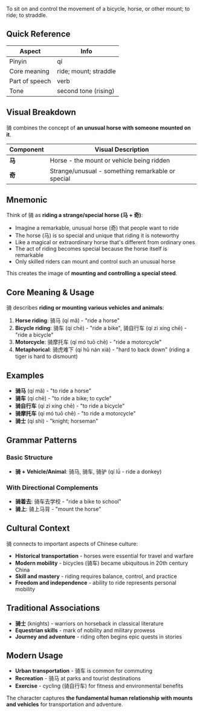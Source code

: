 To sit on and control the movement of a bicycle, horse, or other mount; to ride; to straddle.

## Quick Reference

| Aspect         | Info                  |
| -------------- | --------------------- |
| Pinyin         | qí                    |
| Core meaning   | ride; mount; straddle |
| Part of speech | verb                  |
| Tone           | second tone (rising)  |

## Visual Breakdown

骑 combines the concept of **an unusual horse with someone mounted on it**.

| Component | Visual Description                                |
| --------- | ------------------------------------------------- |
| **马**    | Horse - the mount or vehicle being ridden         |
| **奇**    | Strange/unusual - something remarkable or special |

## Mnemonic

Think of 骑 as **riding a strange/special horse (马 + 奇)**:

- Imagine a remarkable, unusual horse (奇) that people want to ride
- The horse (马) is so special and unique that riding it is noteworthy
- Like a magical or extraordinary horse that's different from ordinary ones
- The act of riding becomes special because the horse itself is remarkable
- Only skilled riders can mount and control such an unusual horse

This creates the image of **mounting and controlling a special steed**.

## Core Meaning & Usage

骑 describes **riding or mounting various vehicles and animals**:

1. **Horse riding**: 骑马 (qí mǎ) - "ride a horse"
2. **Bicycle riding**: 骑车 (qí chē) - "ride a bike", 骑自行车 (qí zì xíng chē) - "ride a bicycle"
3. **Motorcycle**: 骑摩托车 (qí mó tuō chē) - "ride a motorcycle"
4. **Metaphorical**: 骑虎难下 (qí hǔ nán xià) - "hard to back down" (riding a tiger is hard to
   dismount)

## Examples

- **骑马** (qí mǎ) - "to ride a horse"
- **骑车** (qí chē) - "to ride a bike; to cycle"
- **骑自行车** (qí zì xíng chē) - "to ride a bicycle"
- **骑摩托车** (qí mó tuō chē) - "to ride a motorcycle"
- **骑士** (qí shì) - "knight; horseman"

## Grammar Patterns

### Basic Structure

- **骑 + Vehicle/Animal**: 骑马, 骑车, 骑驴 (qí lǘ - ride a donkey)

### With Directional Complements

- **骑着去**: 骑车去学校 - "ride a bike to school"
- **骑上**: 骑上马背 - "mount the horse"

## Cultural Context

骑 connects to important aspects of Chinese culture:

- **Historical transportation** - horses were essential for travel and warfare
- **Modern mobility** - bicycles (骑车) became ubiquitous in 20th century China
- **Skill and mastery** - riding requires balance, control, and practice
- **Freedom and independence** - ability to ride represents personal mobility

## Traditional Associations

- **骑士** (knights) - warriors on horseback in classical literature
- **Equestrian skills** - mark of nobility and military prowess
- **Journey and adventure** - riding often begins epic quests in stories

## Modern Usage

- **Urban transportation** - 骑车 is common for commuting
- **Recreation** - 骑马 at parks and tourist destinations
- **Exercise** - cycling (骑自行车) for fitness and environmental benefits

The character captures **the fundamental human relationship with mounts and vehicles** for
transportation and adventure.
